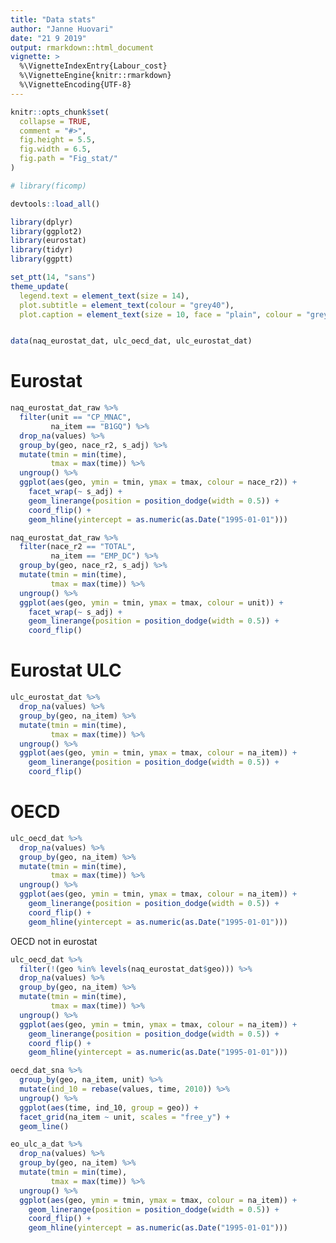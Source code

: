 ```yaml
---
title: "Data stats"
author: "Janne Huovari"
date: "21 9 2019"
output: rmarkdown::html_document
vignette: >
  %\VignetteIndexEntry{Labour_cost}
  %\VignetteEngine{knitr::rmarkdown}
  %\VignetteEncoding{UTF-8}
---
```


```r
knitr::opts_chunk$set(
  collapse = TRUE,
  comment = "#>", 
  fig.height = 5.5,
  fig.width = 6.5,
  fig.path = "Fig_stat/"
)

```

```r
# library(ficomp)

devtools::load_all()

library(dplyr)
library(ggplot2)
library(eurostat)
library(tidyr)
library(ggptt)

set_ptt(14, "sans") 
theme_update(
  legend.text = element_text(size = 14),
  plot.subtitle = element_text(colour = "grey40"),
  plot.caption = element_text(size = 10, face = "plain", colour = "grey40"))


data(naq_eurostat_dat, ulc_oecd_dat, ulc_eurostat_dat)

```

# Eurostat

```r

naq_eurostat_dat_raw %>% 
  filter(unit == "CP_MNAC",
         na_item == "B1GQ") %>% 
  drop_na(values) %>% 
  group_by(geo, nace_r2, s_adj) %>% 
  mutate(tmin = min(time), 
         tmax = max(time)) %>% 
  ungroup() %>% 
  ggplot(aes(geo, ymin = tmin, ymax = tmax, colour = nace_r2)) +
    facet_wrap(~ s_adj) +
    geom_linerange(position = position_dodge(width = 0.5)) +
    coord_flip() +
    geom_hline(yintercept = as.numeric(as.Date("1995-01-01")))

```


```r

naq_eurostat_dat_raw %>% 
  filter(nace_r2 == "TOTAL",
         na_item == "EMP_DC") %>% 
  group_by(geo, nace_r2, s_adj) %>% 
  mutate(tmin = min(time), 
         tmax = max(time)) %>% 
  ungroup() %>% 
  ggplot(aes(geo, ymin = tmin, ymax = tmax, colour = unit)) +
    facet_wrap(~ s_adj) +
    geom_linerange(position = position_dodge(width = 0.5)) +
    coord_flip()

```

# Eurostat ULC

```r
 
ulc_eurostat_dat %>% 
  drop_na(values) %>% 
  group_by(geo, na_item) %>% 
  mutate(tmin = min(time), 
         tmax = max(time)) %>% 
  ungroup() %>% 
  ggplot(aes(geo, ymin = tmin, ymax = tmax, colour = na_item)) +
    geom_linerange(position = position_dodge(width = 0.5)) +
    coord_flip()

```


# OECD

```r

ulc_oecd_dat %>% 
  drop_na(values) %>% 
  group_by(geo, na_item) %>% 
  mutate(tmin = min(time), 
         tmax = max(time)) %>% 
  ungroup() %>% 
  ggplot(aes(geo, ymin = tmin, ymax = tmax, colour = na_item)) +
    geom_linerange(position = position_dodge(width = 0.5)) +
    coord_flip() +
    geom_hline(yintercept = as.numeric(as.Date("1995-01-01")))

```

OECD not in eurostat

```r

ulc_oecd_dat %>% 
  filter(!(geo %in% levels(naq_eurostat_dat$geo))) %>% 
  drop_na(values) %>% 
  group_by(geo, na_item) %>% 
  mutate(tmin = min(time), 
         tmax = max(time)) %>% 
  ungroup() %>% 
  ggplot(aes(geo, ymin = tmin, ymax = tmax, colour = na_item)) +
    geom_linerange(position = position_dodge(width = 0.5)) +
    coord_flip() +
    geom_hline(yintercept = as.numeric(as.Date("1995-01-01")))

```


```r

oecd_dat_sna %>% 
  group_by(geo, na_item, unit) %>% 
  mutate(ind_10 = rebase(values, time, 2010)) %>% 
  ungroup() %>% 
  ggplot(aes(time, ind_10, group = geo)) +
  facet_grid(na_item ~ unit, scales = "free_y") +
  geom_line()

```

```r

eo_ulc_a_dat %>% 
  drop_na(values) %>% 
  group_by(geo, na_item) %>% 
  mutate(tmin = min(time), 
         tmax = max(time)) %>% 
  ungroup() %>% 
  ggplot(aes(geo, ymin = tmin, ymax = tmax, colour = na_item)) +
    geom_linerange(position = position_dodge(width = 0.5)) +
    coord_flip() +
    geom_hline(yintercept = as.numeric(as.Date("1995-01-01")))

```
